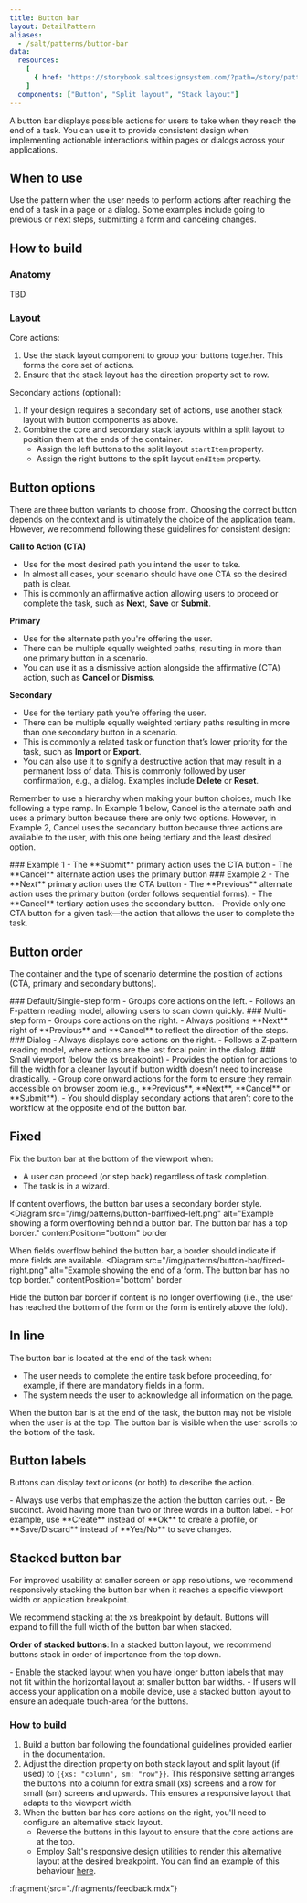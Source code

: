 ```yaml
---
title: Button bar
layout: DetailPattern
aliases:
  - /salt/patterns/button-bar
data:
  resources:
    [
      { href: "https://storybook.saltdesignsystem.com/?path=/story/patterns-button-bar--button-bar", label: "Examples" },
    ]
  components: ["Button", "Split layout", "Stack layout"]
---
```


A button bar displays possible actions for users to take when they reach the end of a task. You can use it to provide consistent design when implementing actionable interactions within pages or dialogs across your applications.

  <Diagram
    src="/img/patterns/button-bar/with-secondary.png"
    alt="Example button bar, with CTA to the left then primary, on the right side there are two secondary buttons"
    contentPosition="top"
    border
  />

## When to use

Use the pattern when the user needs to perform actions after reaching the end of a task in a page or a dialog. Some examples include going to previous or next steps, submitting a form and canceling changes.

## How to build

### Anatomy

TBD

### Layout

Core actions:
1. Use the stack layout component to group your buttons together. This forms the core set of actions. 
2. Ensure that the stack layout has the direction property set to row.

Secondary actions (optional):
1. If your design requires a secondary set of actions, use another stack layout with button components as above.
2. Combine the core and secondary stack layouts within a split layout to position them at the ends of the container.
    - Assign the left buttons to the split layout `startItem` property. 
    - Assign the right buttons to the split layout `endItem` property. 

  <Diagram
    src="/img/patterns/button-bar/how-to-build.png"
    alt="Example button bar, with CTA to the left then primary, on the right side there are two secondary buttons"
    contentPosition="top"
    border
  />

## Button options

There are three button variants to choose from. Choosing the correct button depends on the context and is ultimately the choice of the application team. However, we recommend following these guidelines for consistent design:

**Call to Action (CTA)**
- Use for the most desired path you intend the user to take.
- In almost all cases, your scenario should have one CTA so the desired path is clear.
- This is commonly an affirmative action allowing users to proceed or complete the task, such as **Next**, **Save** or **Submit**.

**Primary**
- Use for the alternate path you're offering the user.
- There can be multiple equally weighted paths, resulting in more than one primary button in a scenario.
- You can use it as a dismissive action alongside the affirmative (CTA) action, such as **Cancel** or **Dismiss**.

**Secondary**
- Use for the tertiary path you're offering the user.
- There can be multiple equally weighted tertiary paths resulting in more than one secondary button in a scenario.
- This is commonly a related task or function that’s lower priority for the task, such as **Import** or **Export**.
- You can also use it to signify a destructive action that may result in a permanent loss of data. This is commonly followed by user confirmation, e.g., a dialog. Examples include **Delete** or **Reset**.

Remember to use a hierarchy when making your button choices, much like following a type ramp. In Example 1 below, Cancel is the alternate path and uses a primary button because there are only two options. However, in Example 2, Cancel uses the secondary button because three actions are available to the user, with this one being tertiary and the least desired option.

<Diagrams>
  <Diagram
    src="/img/patterns/button-bar/ex-1.png"
    alt="Example showing button bar with submit button on left as CTA, and cancel as primary to the right of submit"
    contentPosition="top"
  >
    ### Example 1
    - The **Submit** primary action uses the CTA button
    - The **Cancel** alternate action uses the primary button
    </Diagram>
  <Diagram
    src="/img/patterns/button-bar/ex-2.png"
    alt="Example showing button bar with next button on right as CTA, previous as primary to the left of next, and cancel as secondary to the left of cancel"
    contentPosition="top"
  >
    ### Example 2
    - The **Next** primary action uses the CTA button
    - The **Previous** alternate action uses the primary button (order follows sequential forms).
    - The **Cancel** tertiary action uses the secondary button.
  </Diagram>
</Diagrams>

<ExampleContainer type="positive" customPillText="Best practices">
  - Provide only one CTA button for a given task—the action that allows the user to complete the task.
</ExampleContainer>

## Button order

The container and the type of scenario determine the position of actions (CTA, primary and secondary buttons).

<Diagrams>
  <Diagram
    src="/img/patterns/button-bar/default-order.png"
    alt="Example showing default button bar order, submit CTA on the left and cancel primary to the right of submit"
    contentPosition="top"
    border
  >
    ### Default/Single-step form
    - Groups core actions on the left.
    - Follows an F-pattern reading model, allowing users to scan down quickly.
  </Diagram>
  <Diagram
    src="/img/patterns/button-bar/multi-step-form.png"
    alt="Example showing form with button bar underneath and core actions on the right."
    contentPosition="top"
    border
  >
    ### Multi-step form
    - Groups core actions on the right.
    - Always positions **Next** right of **Previous** and **Cancel** to reflect the direction of the steps.
  </Diagram>
  <Diagram
    src="/img/patterns/button-bar/dialog.png"
    alt="Example showing a dialog with a form and button bar underneath. The core actions are on the right."
    contentPosition="bottom"
    border
  >
    ### Dialog
    - Always displays core actions on the right.
    - Follows a Z-pattern reading model, where actions are the last focal point in the dialog.
  </Diagram>
  <Diagram
    src="/img/patterns/button-bar/small-viewport.png"
    alt="Example showing a form with two buttons that fill the width."
    contentPosition="bottom"
    border
  >
    ### Small viewport (below the xs breakpoint)
    - Provides the option for actions to fill the width for a cleaner layout if button width doesn’t need to increase drastically.
  </Diagram>
</Diagrams>

<ExampleContainer type="positive" customPillText="Best practices">
  - Group core onward actions for the form to ensure they remain accessible on browser zoom (e.g., **Previous**, **Next**, **Cancel** or **Submit**).
  - You should display secondary actions that aren’t core to the workflow at the opposite end of the button bar.
</ExampleContainer>

## Fixed

Fix the button bar at the bottom of the viewport when:
- A user can proceed (or step back) regardless of task completion.
- The task is in a wizard.

If content overflows, the button bar uses a secondary border style.
<Diagrams>
  <Diagram
    src="/img/patterns/button-bar/fixed-left.png"
    alt="Example showing a form overflowing behind a button bar. The button bar has a top border."
    contentPosition="bottom"
    border
  >
  When fields overflow behind the button bar, a border should indicate if more fields are available. 
  </Diagram>
  <Diagram
    src="/img/patterns/button-bar/fixed-right.png"
    alt="Example showing the end of a form. The button bar has no top border."
    contentPosition="bottom"
    border
  >
  Hide the button bar border if content is no longer overflowing (i.e., the user has reached the bottom of the form or the form is entirely above the fold).
  </Diagram>
</Diagrams>

## In line

The button bar is located at the end of the task when:
- The user needs to complete the entire task before proceeding, for example, if there are mandatory fields in a form.
- The system needs the user to acknowledge all information on the page.

<Diagrams>
  <Diagram
    src="/img/patterns/button-bar/in-line-left.png"
    alt="Example showing an overflowing form."
    contentPosition="bottom"
    border
  >
  When the button bar is at the end of the task, the button may not be visible when the user is at the top.
  </Diagram>
  <Diagram
    src="/img/patterns/button-bar/in-line-right.png"
    alt="Example showing the bottom of a form with buttons."
    contentPosition="bottom"
    border
  >
  The button bar is visible when the user scrolls to the bottom of the task.
  </Diagram>
</Diagrams>

## Button labels

Buttons can display text or icons (or both) to describe the action. 

<ExampleContainer type="positive" customPillText="Best practices">
  - Always use verbs that emphasize the action the button carries out.
  - Be succinct. Avoid having more than two or three words in a button label.
  - For example, use **Create** instead of **Ok** to create a profile, or **Save/Discard** instead of **Yes/No** to save changes.
</ExampleContainer>

## Stacked button bar

For improved usability at smaller screen or app resolutions, we recommend responsively stacking the button bar when it reaches a specific viewport width or application breakpoint. 

We recommend stacking at the xs breakpoint by default. Buttons will expand to fill the full width of the button bar when stacked.

**Order of stacked buttons**: In a stacked button layout, we recommend buttons stack in order of importance from the top down.

  <Diagram
    src="/img/patterns/button-bar/stacked.png"
    alt="Example button bar, vertically stacked"
    contentPosition="top"
    border
  />

<ExampleContainer type="positive" customPillText="Best practices">
  - Enable the stacked layout when you have longer button labels that may not fit within the horizontal layout at smaller button bar widths.
  - If users will access your application on a mobile device, use a stacked button layout to ensure an adequate touch-area for the buttons.
</ExampleContainer>

### How to build

1. Build a button bar following the foundational guidelines provided earlier in the documentation.
2. Adjust the direction property on both stack layout and split layout (if used) to `{{xs: "column", sm: "row"}}`. This responsive setting arranges the buttons into a column for extra small (xs) screens and a row for small (sm) screens and upwards. This ensures a responsive layout that adapts to the viewport width.
3. When the button bar has core actions on the right, you'll need to configure an alternative stack layout.
    - Reverse the buttons in this layout to ensure that the core actions are at the top.
    - Employ Salt's responsive design utilities to render this alternative layout at the desired breakpoint. You can find an example of this behaviour [here](https://storybook.saltdesignsystem.com/?path=/story/patterns-button-bar--responsive-reverse).

  <Diagram
    src="/img/patterns/button-bar/build-stacked.png"
    alt="Diagram showing how to build a stacked button bar."
    contentPosition="top"
    border
  />

:fragment{src="./fragments/feedback.mdx"}
